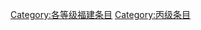 {{empty category}}
{{Articles by Quality|topic=福建|format=TOC}}

[[Category:各等级福建条目|Category:各等级福建条目]]
[[Category:丙级条目|Category:丙级条目]]